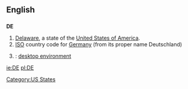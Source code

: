 {{see|Appendix:Variations of 'de'}}

==English==

==={{abbreviation}}===
'''DE'''

# [[Delaware]], a state of the [[United States of America]].
# [[ISO]] country code for [[Germany]] (from its proper name Deutschland)
# {{computing}}: [[desktop environment]]

[[Category:US States]]

[[ie:DE]]
[[pl:DE]]